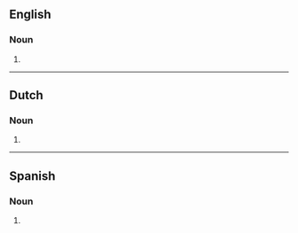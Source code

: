 ==English==

===Noun===
{{head|en|noun form}}

# {{plural of|en|smoothie}}

----

==Dutch==

===Noun===
{{head|nl|noun form}}

# {{plural of|nl|smoothie}}

----

==Spanish==

===Noun===
{{head|es|noun form}}

# {{plural of|es|smoothie}}